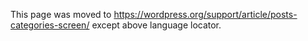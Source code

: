 {{Languages|
{{en|Posts Categories Screen}}
{{ja|管理画面/投稿/カテゴリー}}
{{pt-br|Sub-Painel Categorias}}
{{zh-cn|文章 分类目录页面}}
}}
This page was moved to https://wordpress.org/support/article/posts-categories-screen/ except above language locator.
<!--

==Posts &rarr; Categories==

Each post in WordPress is filed under one or more Categories. This aids in navigation and allows posts to be grouped with others of similar content.

Each Category may be assigned to a Category Parent, allowing you to set up a hierarchy within the Category structure.  In creating Categories, recognize that each Category Name must be unique.  Thus, even if two Categories have two different Parents, they must still have different names.

Links to your Categories are, by default, shown in two different places on your blog's home page if you are using the {{DefaultTheme}}.  First, WordPress lists these Category as links in your sidebar.  Second, WordPress shows all the Categories to which a given post belongs under that post.  When someone viewing your blog clicks on one of these Category links, an archive page with all the posts belonging to that Category will be displayed.

This Screen allows you to create new Categories, edit or delete existing ones, and organize your Categories hierarchically.

[[Image:managecats.png|640px||Posts Categories Screen]]

Back to [[Administration Screens]].

==Categories Screen==
This Screen is divided into the Add New Category and Category Table sections. 

===Add New Category===
This part of the Screen, which is conveniently linked to from the top of the [[#Table of Categories|Table of Categories]], allows you to create a new Category.  There are four pieces of information associated with each new Category:  the name, slug, category parent, and description.

;Name: To reiterate, the Category Name ''must'' be unique.
;Slug: The Category slug ''must'' be unique. The Category Slug is used in the URL. For example, setting a Category Name of "Recipes" and a Category Slug of "food" would show all "Recipes" posts with a URL like '''example.com/blog/food/'''.
;Parent: Use this drop-down if you want to make this Category a sub-Category; you will select the sub-Category's Parent here.  For example, you may have a Category called "Photos" but want to add further clarification about the subject of a particular "Photos" post.  You could add "Oregon Coast" and "Ice Storm" as sub-Categories to the "Photos" Category; "Photos" would be the Parent of these two new sub-Categories.
:Sub-Categories show up on your blog's page just like Categories, except they will typically be nested under their Parent Categories.  When someone visits your site and clicks the "Photos" Category link, all posts in "Photos" and ''all its sub-Categories'' will be displayed.  Clicking the "Oregon Coast" Category link ''only'' displays those post in that sub-Category.  If you assign a post to a sub-Category (e.g. "Oregon Coast"), you can choose to assign that post to the sub-Category's parent ("Photos") or not.  Either way, all "Oregon Coast" posts will show up in the "Photos" Category page.  The only difference is that the list of Categories of which a particular post is actually a member.  In the WordPress {{DefaultTheme}} Theme, this list is shown below the text of each post.  Please note that when creating templates, you cannot match a child category based on the parent (ie: if category "bar" has parent "foo", a template file named "category-foo.php" will not match any "bar" category posts.)
;Description:  Category Descriptions are optional.  Some themes take advantage of Category Descriptions, others do not, so having Descriptions may or may not modify the way Categories are displayed for your site.  Even if they are not used by your site's theme, you may still find them useful from an administration point of view.
;Add New Category:  The most important part of the Add New Category box.  Once you've entered in all the information about your new Category, use this button to save it.

===Table of Categories===
This table lists all of your categories by row.  Categories are displayed hierarchically and alphabetically;  subcategories are displayed beneath their parents and are prefaced by long dashes.  These dashed are ''not'' part of a Category's name;  they are there only to show hierarchy.  

The table of categories contains the following columns:

*'''[ ]''' - A checkbox that when clicked (checked), 'selects' that particular Category to be deleted when the Delete Action is Applied. 
*'''Name''' - The name of the Category.  Remember each Name must be unique.  Click on the Category's Name to [[#Edit Category|edit the Category]].
*'''Description''' - Categories may have an optional description.  By default, the description is shown to viewers when they hover over the category's link.
*'''Slug''' – The slug of a Category.
*'''Posts''' - The number of posts which are members of the Category. Click on the number in the Posts column to be directed to the [[Posts Screen|All Posts Screen]] to manage the Posts in that Category.

====Screen Options====
The [[Administration Screens#Screen_Options|Screen Options]] allow you to choose which columns are displayed, or not displayed, in the underlying Table.  Clicking on the Screen Options tab shows a list of the columns with a check-box next to each column.  Check the box for each column you want displayed in the Table, or uncheck the box to not display that column.  In addition, the number of Categories to display in the [[#Table of Categories|Table of Categories]] can be set.  Click the Screen Options tab again to close the Screen Options.

====Search====
Above the Table, to the right, is a search box where you can enter a word, or series of words, and click the "Search Categories" button to search and display all the Categories meeting your search words.

===Using Selection, Actions, and Apply===
====Selection====
:This section allows Actions to be performed on one or more Categories displayed in the Table.  For Actions to be performed on multiple Categories at once, those Categories must be first '''selected''' via one of these methods:
:*'''Select one Category at a time''' - To select a Category, the checkbox to the left of the Category entry must be checked (clicked).  It is possible to keep selecting more Categories by checking their respective checkbox.
:*'''Select all Categories in given Table''' - All Categories in a given table can be selected by checking the checkbox in the Table's title, or footer bar.  Of course, unchecking the header or footer title bar checkbox will cause all entries in that Table to be unchecked (NOT selected). 
:*'''Reverse Selection''' - A Reverse Selection means checked items become unchecked, and unchecked items become checked. A Reverse Selection is accomplished by holding the Shift key on the keyboard and clicking the header or footer title bar checkbox.

====Actions====
:Actions describe the process to be performed on particular Categories.  There are two styles of Actions that will be referred to as ''Bulk Actions'' and ''Immediate Actions''.  The follow describes these Actions:
:*'''Bulk Actions''' - These Actions can be performed on one, or more Categories, at one time, if those Categories have been previously [[#Selection|selected]]. Bulk Actions are available, when appropriate, as choices in the Actions pulldown box, above each Table.  The only Bulk Action allowed is Delete.   
:*'''Immediate Actions''' - Immediate Actions are performed immediately, on an individual Category.  Hovering the mouse cursor over the Category row reveals the Edit, Quick Edit, Delete and View options under the Name column in that Category row.  Clicking on a Category Name will also initiate the Edit Action.

:The available Actions are described below: 
:*'''Edit''' - This Immediate Action displays the Edit Category Screen to edit the Category fields.  This Action can be initiated by click on the Category Name or clicking on the Edit option just below the Category Name.  See the [[#Edit Category|Edit Category section]] for details on editing a Category.
:*'''Quick Edit''' - This Immediate Action initiates the Quick Edit of that Category.  See the [[#Quick Edit|Quick Edit section]] for details doing a Quick Edit on a Category. 
:*'''Delete''' - This Action deletes the Category.  Delete is available as a Bulk Action and an Immediate Action. Note:  Deleting a category does not delete the posts in that Category, but the posts that were assigned to the deleted Category are assigned to the '''Default Category''', as defined in the [[Settings Writing Screen]].  Note that the Default Category cannot be deleted.
:*'''View''' - This Action, if supported by the active theme's template, will display the [[Posts Screen|Posts]] belonging to the Category. View is available only as an Immediate Action.

====Apply====
:After one or more Categories are ''selected'', and after a ''Bulk'' Action is specified, the '''Apply''' button performs the given Action on the selected Categories.

:*'''Apply''' - Click the Apply button to execute the Bulk Action, specified in the Actions pulldown, on the selected Categories.  Remember, prior to executing Actions, one or more Categories must be '''selected''', as described before.

===Quick Edit===
: The following fields can be change via the Quick Edit Action:

;Category name: To reiterate, the Category name ''must'' be unique.
;Category slug: Again, the Category slug ''must'' be unique. 

;Cancel: Click this button to cancel any changes and return to the Table of Categories
;Update Category: Once you've edited all the information about the Category, use this button to save the changes.

===Edit Category===
This Screen is displayed by clicking on a Categories' '''Name''' in the [[#Table of Categories|Table of Categories]] or clicking on the Edit option just below the Category Name.  It is possible to edit four pieces of information associated with each Category:  the name, the slug, the parent, and the description.

;Category name: To reiterate, the Category name ''must'' be unique.
;Category Slug: Again, the Category slug ''must'' be unique. 
;Category Parent: Use this drop-down if you want to make this Category a sub-Category; you will select the sub-Category's Parent here.  For example, you may have a Category called "Photos" but want to add further clarification about the subject of a particular "Photos" post.  You could add "Oregon Coast" and "Ice Storm" as sub-Categories to the "Photos" Category; "Photos" would be the parent of these two new sub-Categories.
;Description:  Category descriptions are optional.  Some themes take advantage of Category descriptions, others do not, so having Descriptions may or may not modify the way Categories are displayed for your site.  
;Update:  Once you've changed the Category information, use this button to save the changes.

{{Administration Screens Footer}}

[[Category:Administration Screens]]
[[Category:Getting Started]]
[[Category:UI Link]]
-->